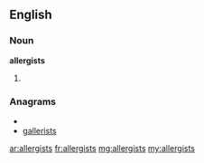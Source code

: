 ==English==

===Noun===
'''allergists'''

# {{plural of|[[allergist]]}}

===Anagrams===
* {{alphagram|aegillrsst}}
* [[gallerists#English|gallerists]]

[[ar:allergists]]
[[fr:allergists]]
[[mg:allergists]]
[[my:allergists]]
